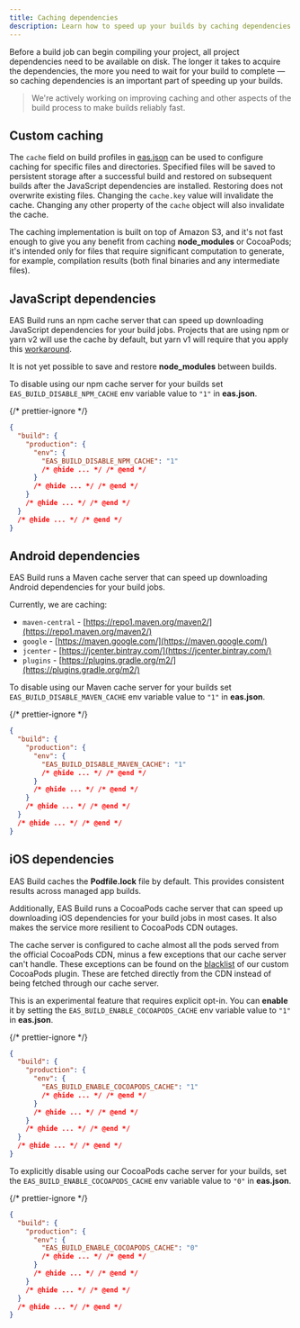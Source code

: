 ```yaml
---
title: Caching dependencies
description: Learn how to speed up your builds by caching dependencies.
---
```


Before a build job can begin compiling your project, all project dependencies need to be available on disk. The longer it takes to acquire the dependencies, the more you need to wait for your build to complete &mdash; so caching dependencies is an important part of speeding up your builds.

> We're actively working on improving caching and other aspects of the build process to make builds reliably fast.

## Custom caching

The `cache` field on build profiles in [eas.json](/build/eas-json) can be used to configure caching for specific files and directories. Specified files will be saved to persistent storage after a successful build and restored on subsequent builds after the JavaScript dependencies are installed. Restoring does not overwrite existing files. Changing the `cache.key` value will invalidate the cache. Changing any other property of the `cache` object will also invalidate the cache.

The caching implementation is built on top of Amazon S3, and it's not fast enough to give you any benefit from caching **node_modules** or CocoaPods; it's intended only for files that require significant computation to generate, for example, compilation results (both final binaries and any intermediate files).

## JavaScript dependencies

EAS Build runs an npm cache server that can speed up downloading JavaScript dependencies for your build jobs. Projects that are using npm or yarn v2 will use the cache by default, but yarn v1 will require that you apply this [workaround](/build-reference/npm-cache-with-yarn).

It is not yet possible to save and restore **node_modules** between builds.

To disable using our npm cache server for your builds set `EAS_BUILD_DISABLE_NPM_CACHE` env variable value to `"1"` in **eas.json**.

{/* prettier-ignore */}
```json eas.json
{
  "build": {
    "production": {
      "env": {
        "EAS_BUILD_DISABLE_NPM_CACHE": "1"
        /* @hide ... */ /* @end */
      }
      /* @hide ... */ /* @end */
    }
    /* @hide ... */ /* @end */
  }
  /* @hide ... */ /* @end */
}
```

## Android dependencies

EAS Build runs a Maven cache server that can speed up downloading Android dependencies for your build jobs.

Currently, we are caching:

- `maven-central` - [https://repo1.maven.org/maven2/](https://repo1.maven.org/maven2/)
- `google` - [https://maven.google.com/](https://maven.google.com/)
- `jcenter` - [https://jcenter.bintray.com/](https://jcenter.bintray.com/)
- `plugins` - [https://plugins.gradle.org/m2/](https://plugins.gradle.org/m2/)

To disable using our Maven cache server for your builds set `EAS_BUILD_DISABLE_MAVEN_CACHE` env variable value to `"1"` in **eas.json**.

{/* prettier-ignore */}
```json eas.json
{
  "build": {
    "production": {
      "env": {
        "EAS_BUILD_DISABLE_MAVEN_CACHE": "1"
        /* @hide ... */ /* @end */
      }
      /* @hide ... */ /* @end */
    }
    /* @hide ... */ /* @end */
  }
  /* @hide ... */ /* @end */
}
```

## iOS dependencies

EAS Build caches the **Podfile.lock** file by default. This provides consistent results across managed app builds.

Additionally, EAS Build runs a CocoaPods cache server that can speed up downloading iOS dependencies for your build jobs in most cases. It also makes the service more resilient to CocoaPods CDN outages.

The cache server is configured to cache almost all the pods served from the official CocoaPods CDN, minus a few exceptions that our cache server can't handle. These exceptions can be found on the [blacklist](https://github.com/expo/eas-build/blob/main/packages/cocoapods-nexus-plugin/lib/cocoapods_plugin.rb#L4) of our custom CocoaPods plugin. These are fetched directly from the CDN instead of being fetched through our cache server.

This is an experimental feature that requires explicit opt-in. You can **enable** it by setting the `EAS_BUILD_ENABLE_COCOAPODS_CACHE` env variable value to `"1"` in **eas.json**.

{/* prettier-ignore */}
```json eas.json
{
  "build": {
    "production": {
      "env": {
        "EAS_BUILD_ENABLE_COCOAPODS_CACHE": "1"
        /* @hide ... */ /* @end */
      }
      /* @hide ... */ /* @end */
    }
    /* @hide ... */ /* @end */
  }
  /* @hide ... */ /* @end */
}
```

To explicitly disable using our CocoaPods cache server for your builds, set the `EAS_BUILD_ENABLE_COCOAPODS_CACHE` env variable value to `"0"` in **eas.json**.

{/* prettier-ignore */}
```json eas.json
{
  "build": {
    "production": {
      "env": {
        "EAS_BUILD_ENABLE_COCOAPODS_CACHE": "0"
        /* @hide ... */ /* @end */
      }
      /* @hide ... */ /* @end */
    }
    /* @hide ... */ /* @end */
  }
  /* @hide ... */ /* @end */
}
```
